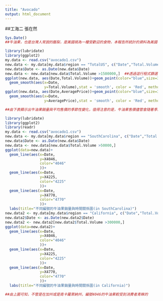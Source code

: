 ```yaml
---
title: "Avocado"
output: html_document
---
```

##工海二 張在然

```r
Sys.Date()
##牛油果，也是台灣人常說的酪梨，是美國視為一種受歡迎的食物，本報告所統計的資料為美國各地從2015年開始，到2018年春天的牛油果銷量與平均價格資料，透過下面數張圖表，進行簡易的分析
```





```r
library(lubridate)
library(ggplot2)
my.data <- read.csv("avocado1.csv")
new.data <- my.data[my.data$region == "TotalUS", c("Date","Total.Volume","AveragePrice","X4046","X4225","X4770","region")]
new.data$Date <- as.Date(new.data$Date)
new.data <- new.data[new.data$Total.Volume >1500000,]  ##透過這行程式篩選掉極端資料
ggplot(new.data, aes(Date,Total.Volume))+geom_point(color="blue",size=3, pch=18) + labs(title="美國牛油果總銷量與時間關係圖") +
  geom_smooth(aes(x=Date,
                  y=Total.Volume),stat = 'smooth', color = 'Red', method = 'gam')
ggplot(new.data, aes(Date,AveragePrice))+geom_point(color="blue",size=3, pch=18) + labs(title="美國牛油果平均價格與時間關係圖") +
  geom_smooth(aes(x=Date,
                  y=AveragePrice),stat = 'smooth', color = 'Red', method = 'gam')

##由下表顯示出牛油果銷量與平均售價的季節性變化，值得注意的是，牛油果售價儘管會隨著季節波動，但其趨勢卻是越來越貴，可能反映了供不應求的狀況根據https://producebrands.com/the-avocado/網站對牛油果的介紹，牛油果依編號可以分成10種，而本資料中提供的三種(4046/4225/4770)，從大小來分分別是(small/large/ExtraLarge)，下表各取東西兩岸一城市或州進行三種牛油果銷量與時間的的分析
```


```r
library(lubridate)
library(ggplot2)
library(readr)
my.data <- read.csv("avocado1.csv")
new.data <- my.data[my.data$region == "SouthCarolina", c("Date","Total.Volume","AveragePrice","X4046","X4225","X4770","region")]
new.data$Date <- as.Date(new.data$Date)
new.data <- new.data[new.data$Total.Volume >50000,]    
ggplot(data=new.data)+
  geom_line(aes(x=Date,
                y=X4046,
                color="4046"
                ))+
  geom_line(aes(x=Date,
                y=X4225,
                color="4225"
                ))+
  geom_line(aes(x=Date,
                y=X4770,
                color="4770"
                ))+
  labs(title="不同編號的牛油果銷量與時間關係圖(in SouthCarolina)")
new.data2 <- my.data[my.data$region == "California", c("Date","Total.Volume","AveragePrice","X4046","X4225","X4770","region")]
new.data2$Date <- as.Date(new.data2$Date)
new.data2 <- new.data2[new.data2$Total.Volume >300000,]    
ggplot(data=new.data2)+
  geom_line(aes(x=Date,
                y=X4046,
                color="4046"
                ))+
  geom_line(aes(x=Date,
                y=X4225,
                color="4225"
                ))+
  geom_line(aes(x=Date,
                y=X4770,
                color="4770"
                ))+
  labs(title="不同編號的牛油果銷量與時間關係圖(in California)")
```



```r
##由上圖可知，不管是在加州或是南卡羅萊納州，編號4046的牛油果較受到消費者青睞的
```


